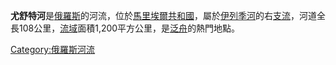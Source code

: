 {{Infobox River 
|river_name = 尤舒特河
|image_name = Ushut.jpg
|caption = 
|origin = 
|mouth = [[伊列季河|伊列季河]]
|basin_countries = {{flag|Russia}}
|length = 108公里
|elevation = 
|mouth elevation = 
|discharge = 
|watershed = 1,200平方公里
}}

'''尤舒特河'''是[[俄羅斯|俄羅斯]]的河流，位於[[馬里埃爾共和國|馬里埃爾共和國]]，屬於[[伊列季河|伊列季河]]的右[[支流|支流]]，河道全長108公里，[[流域|流域]]面積1,200平方公里，是[[泛舟|泛舟]]的熱門地點。

[[Category:俄羅斯河流|Category:俄羅斯河流]]

{{俄羅斯地理小作品}}
